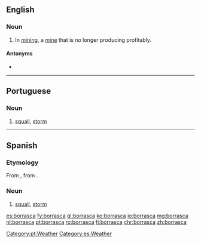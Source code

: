 ==English==

===Noun===
{{en-noun}}

# In [[mining]], a [[mine]] that is no longer producing profitably.

====Antonyms====
* {{l|en|bonanza}}

----

==Portuguese==

===Noun===
{{pt-noun|f}}

# [[squall]], [[storm]]

[[Category:pt:Weather]]

----

==Spanish==

===Etymology===
From {{etyl|la|es}} {{m|la|borras}}, from {{m|la|boreas}}.

===Noun===
{{es-noun|f}}

# [[squall]], [[storm]]

[[Category:es:Weather]]

[[es:borrasca]]
[[fy:borrasca]]
[[gl:borrasca]]
[[ko:borrasca]]
[[io:borrasca]]
[[mg:borrasca]]
[[nl:borrasca]]
[[pt:borrasca]]
[[ro:borrasca]]
[[fi:borrasca]]
[[chr:borrasca]]
[[zh:borrasca]]